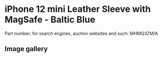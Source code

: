 # iPhone 12 mini Leather Sleeve with MagSafe - Baltic Blue

Part number, for search engines, auction websites and such: MHMQ3ZM/A

## Image gallery

<div style={{ width: "768px" }}>
  <GalleryComponent
    images={[
      {
        original: "/everysource/MHMQ3",
        thumbnail: "/everypreview/MHMQ3",
      },
      {
        original: "/everysource/MHMQ3_AV1",
        thumbnail: "/everypreview/MHMQ3_AV1",
      }
    ]}
  />
</div>